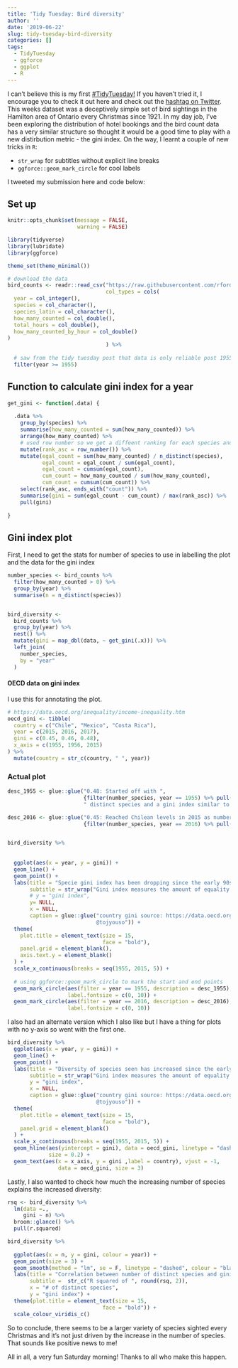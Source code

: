 ```yaml
---
title: 'Tidy Tuesday: Bird diversity'
author: ''
date: '2019-06-22'
slug: tidy-tuesday-bird-diversity
categories: []
tags:
  - TidyTuesday
  - ggforce
  - ggplot
  - R
---
```


I can't believe this is my first [#TidyTuesday!](https://github.com/rfordatascience/tidytuesday) If you haven't tried it, I encourage you to check it out here and check out the [hashtag on Twitter](https://twitter.com/search?vertical=default&q=%23TidyTuesday&src=tyah). This weeks dataset was a deceptively simple set of bird sightings in the Hamilton area of Ontario every Christmas since 1921. In my day job, I've been exploring the distribution of hotel bookings and the bird count data has a very similar structure so thought it would be a good time to play with a new distirbution metric - the gini index. On the way, I learnt a couple of new tricks in `R`:

- `str_wrap` for subtitles without explicit line breaks
- `ggforce::geom_mark_circle` for cool labels

I tweeted my submission here and code below:

## Set up

```r
knitr::opts_chunk$set(message = FALSE,
                      warning = FALSE)
```


```r
library(tidyverse)
library(lubridate)
library(ggforce)

theme_set(theme_minimal())

# download the data
bird_counts <- readr::read_csv("https://raw.githubusercontent.com/rfordatascience/tidytuesday/master/data/2019/2019-06-18/bird_counts.csv",
                               col_types = cols(
  year = col_integer(),
  species = col_character(),
  species_latin = col_character(),
  how_many_counted = col_double(),
  total_hours = col_double(),
  how_many_counted_by_hour = col_double()
)
                               ) %>% 
  
  # saw from the tidy tuesday post that data is only reliable post 1955
  filter(year >= 1955)
```


## Function to calculate gini index for a year

```r
get_gini <- function(.data) {
  
  .data %>% 
    group_by(species) %>% 
    summarise(how_many_counted = sum(how_many_counted)) %>% 
    arrange(how_many_counted) %>% 
    # used row number so we get a diffeent ranking for each species and there no ties
    mutate(rank_asc = row_number()) %>% 
    mutate(egal_count = sum(how_many_counted) / n_distinct(species),
           egal_count = egal_count / sum(egal_count),
           egal_count = cumsum(egal_count),
           cum_count = how_many_counted / sum(how_many_counted),
           cum_count = cumsum(cum_count)) %>% 
    select(rank_asc, ends_with("count")) %>% 
    summarise(gini = sum(egal_count - cum_count) / max(rank_asc)) %>% 
    pull(gini)
  
}
```


## Gini index plot


First, I need to get the stats for number of species to use in labelling the plot and the data for the gini index

```r
number_species <- bird_counts %>%
  filter(how_many_counted > 0) %>% 
  group_by(year) %>% 
  summarise(n = n_distinct(species))


bird_diversity <- 
  bird_counts %>% 
  group_by(year) %>% 
  nest() %>% 
  mutate(gini = map_dbl(data, ~ get_gini(.x))) %>% 
  left_join(
    number_species,
    by = "year"
  )
```



#### OECD data on gini index

I use this for annotating the plot.

```r
# https://data.oecd.org/inequality/income-inequality.htm
oecd_gini <- tibble(
  country = c("Chile", "Mexico", "Costa Rica"),
  year = c(2015, 2016, 2017),
  gini = c(0.45, 0.46, 0.48),
  x_axis = c(1955, 1956, 2015)
) %>% 
  mutate(country = str_c(country, " ", year))
```


### Actual plot

```r

desc_1955 <- glue::glue("0.48: Started off with ",
                        {filter(number_species, year == 1955) %>% pull(n)},
                        " distinct species and a gini index similar to Costa Rica")

desc_2016 <- glue::glue("0.45: Reached Chilean levels in 2015 as number of distinct species increased to ",
                        {filter(number_species, year == 2016) %>% pull(n)})


bird_diversity %>% 
  
  
  ggplot(aes(x = year, y = gini)) +
  geom_line() +
  geom_point() +
  labs(title = "Specie gini index has been dropping since the early 90s",
       subtitle = str_wrap("Gini index measures the amount of equality in number of birds seen by species. A value of 0 incidcates equal bird counts per species while a value of 1 indicates all birds seen were from a single specie"),
       # y = "gini index",
       y= NULL,
       x = NULL,
       caption = glue::glue("country gini source: https://data.oecd.org/inequality/income-inequality.htm
                            @tojyouso")) +
  theme(
    plot.title = element_text(size = 15,
                              face = "bold"),
    panel.grid = element_blank(),
    axis.text.y = element_blank()
  ) +
  scale_x_continuous(breaks = seq(1955, 2015, 5)) +
  
  # using ggforce::geom_mark_circle to mark the start and end points
  geom_mark_circle(aes(filter = year == 1955, description = desc_1955),
                   label.fontsize = c(0, 10)) +
  geom_mark_circle(aes(filter = year == 2016, description = desc_2016),
                   label.fontsize = c(0, 10)) 
```


I also had an alternate version which I also like but I have a thing for plots with no y-axis so went with the first one.

```r
bird_diversity %>% 
  ggplot(aes(x = year, y = gini)) +
  geom_line() +
  geom_point() +
  labs(title = "Diversity of species seen has increased since the early 90s",
       subtitle = str_wrap("Gini index measures the amount of equality in number of birds seen by species. A value of 0 incidcates equal bird counts per species while a value of 1 indicates all birds seen were from a single specie"),
       y = "gini index",
       x = NULL,
       caption = glue::glue("country gini source: https://data.oecd.org/inequality/income-inequality.htm
                            @tojyouso")) +
  theme(
    plot.title = element_text(size = 15,
                              face = "bold"),
    panel.grid = element_blank()
  ) +
  scale_x_continuous(breaks = seq(1955, 2015, 5)) +
  geom_hline(aes(yintercept = gini), data = oecd_gini, linetype = "dashed",
             size = 0.2) +
  geom_text(aes(x = x_axis, y = gini ,label = country), vjust = -1,
                data = oecd_gini, size = 3) 
```

Lastly, I also wanted to check how much the increasing number of species explains the increased diversity:

```r
rsq <- bird_diversity %>% 
  lm(data =.,
     gini ~ n) %>% 
  broom::glance() %>% 
  pull(r.squared)
```


```r
bird_diversity %>% 
  
  ggplot(aes(x = n, y = gini, colour = year)) +
  geom_point(size = 3) +
  geom_smooth(method = "lm", se = F, linetype = "dashed", colour = "black") +
  labs(title = "Correlation between number of distinct species and gini index",
       subtitle =  str_c("R squared of ", round(rsq, 2)),
       x = "# of distinct species",
       y = "gini index") +
  theme(plot.title = element_text(size = 15,
                              face = "bold")) +
  scale_colour_viridis_c()
```


So to conclude, there seems to be a larger variety of species sighted every Christmas and it's not just driven by the increase in the number of species. That sounds like positive news to me!

All in all, a very fun Saturday morning! Thanks to all who make this happen.